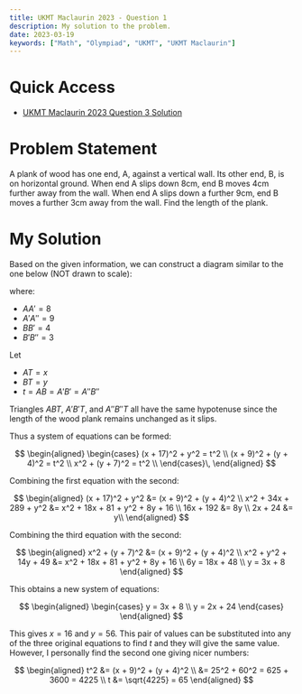 ```yaml
---
title: UKMT Maclaurin 2023 - Question 1
description: My solution to the problem.
date: 2023-03-19
keywords: ["Math", "Olympiad", "UKMT", "UKMT Maclaurin"]
---
```


# Quick Access

- [UKMT Maclaurin 2023 Question 3 Solution](https://timthedev07.vercel.app/blog/math-and-science/maclaurin-2023-q3)

# Problem Statement

A plank of wood has one end, A, against a vertical wall. Its other end, B, is on horizontal ground. When end A slips down 8cm, end B moves 4cm further away from the wall. When end A slips down a further 9cm, end B moves a further 3cm away from the wall. Find the length of the plank.

# My Solution

Based on the given information, we can construct a diagram similar to the one below (NOT drawn to scale):

<SizedImage alt="" src="https://raw.githubusercontent.com/timthedev07/my-website/dev/assets/maclaurin2023/Q1-1.png" width="1130" height="769" />


where:

- $AA' = 8$
- $A'A'' = 9$
- $BB' = 4$
- $B'B'' = 3$

Let

- $AT = x$
- $BT = y$
- $t = AB = A'B' = A''B''$

<SizedImage alt="" src="https://raw.githubusercontent.com/timthedev07/my-website/dev/assets/maclaurin2023/Q1-1-labeled.png" width="1237" height="947" />


Triangles $ABT$, $A'B'T$, and $A''B''T$ all have the same hypotenuse since the length
of the wood plank remains unchanged as it slips.

Thus a system of equations can be formed:

$$
\begin{aligned}
  \begin{cases}
    (x + 17)^2 + y^2 = t^2 \\
    (x + 9)^2 + (y + 4)^2 = t^2 \\
    x^2 + (y + 7)^2 = t^2 \\
  \end{cases}\,
\end{aligned}
$$

Combining the first equation with the second:

$$
\begin{aligned}
(x + 17)^2 + y^2 &= (x + 9)^2 + (y + 4)^2 \\
x^2 + 34x + 289 + y^2 &= x^2 + 18x + 81 + y^2 + 8y + 16 \\
16x + 192 &= 8y \\
2x + 24 &= y\\
\end{aligned}
$$

Combining the third equation with the second:

$$
\begin{aligned}
x^2 + (y + 7)^2 &= (x + 9)^2 + (y + 4)^2 \\
x^2 + y^2 + 14y + 49 &= x^2 + 18x + 81 + y^2 + 8y + 16 \\
6y = 18x + 48 \\
y = 3x + 8
\end{aligned}
$$

This obtains a new system of equations:

$$
\begin{aligned}
  \begin{cases}
    y = 3x + 8 \\
    y = 2x + 24
  \end{cases}
\end{aligned}
$$

This gives $x = 16$ and $y = 56$. This pair of values can be substituted into any of the three original equations to find $t$ and they will give the same value. However, I personally find the second one giving nicer numbers:

$$
\begin{aligned}
t^2 &= (x + 9)^2 + (y + 4)^2 \\
&= 25^2 + 60^2 = 625 + 3600 = 4225 \\
t &= \sqrt{4225} = 65
\end{aligned}
$$
